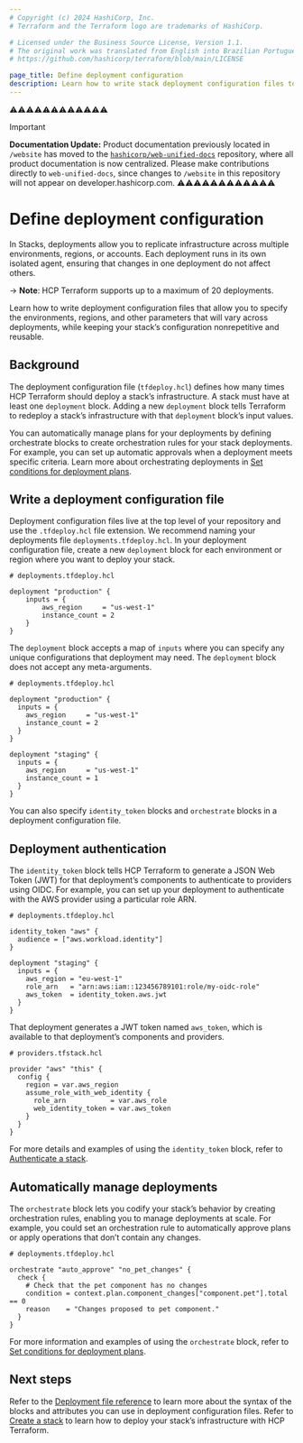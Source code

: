 ```yaml
---
# Copyright (c) 2024 HashiCorp, Inc.
# Terraform and the Terraform logo are trademarks of HashiCorp.

# Licensed under the Business Source License, Version 1.1.
# The original work was translated from English into Brazilian Portuguese.
# https://github.com/hashicorp/terraform/blob/main/LICENSE

page_title: Define deployment configuration
description: Learn how to write stack deployment configuration files to define how to deploy your stack’s infrastructure.
---
```


⚠️⚠️⚠️⚠️⚠️⚠️⚠️⚠️⚠️⚠️⚠️⚠️
> [!IMPORTANT]
> **Documentation Update:** Product documentation previously located in `/website` has moved to the [`hashicorp/web-unified-docs`](https://github.com/hashicorp/web-unified-docs) repository, where all product documentation is now centralized. Please make contributions directly to `web-unified-docs`, since changes to `/website` in this repository will not appear on developer.hashicorp.com.
⚠️⚠️⚠️⚠️⚠️⚠️⚠️⚠️⚠️⚠️⚠️⚠️


# Define deployment configuration

In Stacks, deployments allow you to replicate infrastructure across multiple environments, regions, or accounts. Each deployment runs in its own isolated agent, ensuring that changes in one deployment do not affect others.

-> **Note**: HCP Terraform supports up to a maximum of 20 deployments.

Learn how to write deployment configuration files that allow you to specify the environments, regions, and other parameters that will vary across deployments, while keeping your stack’s configuration nonrepetitive and reusable.

## Background

The deployment configuration file (`tfdeploy.hcl`) defines how many times HCP Terraform should deploy a stack’s infrastructure. A stack must have at least one `deployment` block. Adding a new `deployment` block tells Terraform to redeploy a stack’s infrastructure with that `deployment` block’s input values.

You can automatically manage plans for your deployments by defining orchestrate blocks to create orchestration rules for your stack deployments. For example, you can set up automatic approvals when a deployment meets specific criteria. Learn more about orchestrating deployments in [Set conditions for deployment plans](/terraform/language/stacks/deploy/conditions).

## Write a deployment configuration file

Deployment configuration files live at the top level of your repository and use the `.tfdeploy.hcl` file extension. We recommend naming your deployments file `deployments.tfdeploy.hcl`. In your deployment configuration file, create a new `deployment` block for each environment or region where you want to deploy your stack.

```hcl
# deployments.tfdeploy.hcl

deployment "production" {
    inputs = {
        aws_region     = "us-west-1"
        instance_count = 2
    }
}
```

The `deployment` block accepts a map of `inputs` where you can specify any unique configurations that deployment may need. The `deployment` block does not accept any meta-arguments.

```hcl
# deployments.tfdeploy.hcl

deployment "production" {
  inputs = {
    aws_region     = "us-west-1"
    instance_count = 2
  }
}

deployment "staging" {
  inputs = {
    aws_region     = "us-west-1"
    instance_count = 1
  }
}
```

You can also specify `identity_token` blocks and `orchestrate` blocks in a deployment configuration file.

## Deployment authentication

The `identity_token` block tells HCP Terraform to generate a JSON Web Token (JWT) for that deployment’s components to authenticate to providers using OIDC. For example, you can set up your deployment to authenticate with the AWS provider using a particular role ARN.

```hcl
# deployments.tfdeploy.hcl

identity_token "aws" {
  audience = ["aws.workload.identity"]
}

deployment "staging" {
  inputs = {
    aws_region = "eu-west-1"
    role_arn   = "arn:aws:iam::123456789101:role/my-oidc-role"
    aws_token  = identity_token.aws.jwt
  }
}
```

That deployment generates a JWT token named `aws_token`, which is available to that deployment’s components and providers.

```hcl
# providers.tfstack.hcl

provider "aws" "this" {
  config {
    region = var.aws_region
    assume_role_with_web_identity {
      role_arn           = var.aws_role
      web_identity_token = var.aws_token
    }
  }
}
```

For more details and examples of using the `identity_token` block, refer to [Authenticate a stack](/terraform/language/stacks/deploy/authenticate).

## Automatically manage deployments

The `orchestrate` block lets you codify your stack’s behavior by creating orchestration rules, enabling you to manage deployments at scale. For example, you could set an orchestration rule to automatically approve plans or apply operations that don’t contain any changes.

```hcl
# deployments.tfdeploy.hcl

orchestrate "auto_approve" "no_pet_changes" {
  check {
    # Check that the pet component has no changes
    condition = context.plan.component_changes["component.pet"].total == 0
    reason    = "Changes proposed to pet component."
  }
}
```

For more information and examples of using the `orchestrate` block, refer to [Set conditions for deployment plans](/terraform/language/stacks/deploy/conditions).

## Next steps

Refer to the [Deployment file reference](/terraform/language/stacks/reference/tfdeploy) to learn more about the syntax of the blocks and attributes you can use in deployment configuration files. Refer to [Create a stack](/terraform/cloud-docs/stacks/create) to learn how to deploy your stack’s infrastructure with HCP Terraform.
